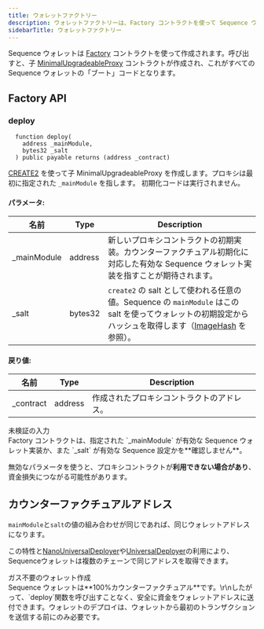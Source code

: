 ```yaml
---
title: ウォレットファクトリー
description: ウォレットファクトリーは、Factory コントラクトを使って Sequence ウォレットを作成でき、子 MinimalUpgradeableProxy を生成し、これがすべての Sequence ウォレットのベースコードとなります。
sidebarTitle: ウォレットファクトリー
---
```


Sequence ウォレットは [Factory](https://github.com/0xsequence/wallet-contracts/blob/e0c5382636a88b4db4bcf0a70623355d7cd30fb4/contracts/Factory.sol) コントラクトを使って作成されます。呼び出すと、子 [MinimalUpgradeableProxy](https://github.com/0xsequence/wallet-contracts/blob/e0c5382636a88b4db4bcf0a70623355d7cd30fb4/contracts/Wallet.sol) コントラクトが作成され、これがすべての Sequence ウォレットの「ブート」コードとなります。

## Factory API

### deploy

```solidity
  function deploy(
    address _mainModule,
    bytes32 _salt
  ) public payable returns (address _contract)
```

[CREATE2](https://eips.ethereum.org/EIPS/eip-1014) を使って子 MinimalUpgradeableProxy を作成します。プロキシは最初に指定された `_mainModule` を指します。
初期化コードは実行されません。

#### パラメータ:

| 名前           | Type    | Description                                                                                                   |
| ------------ | ------- | ------------------------------------------------------------------------------------------------------------- |
| \_mainModule | address | 新しいプロキシコントラクトの初期実装。カウンターファクチュアル初期化に対応した有効な Sequence ウォレット実装を指すことが期待されます。                                      |
| \_salt       | bytes32 | `create2` の salt として使われる任意の値。Sequence の `mainModule` はこの salt を使ってウォレットの初期設定からハッシュを取得します（[ImageHash](#) を参照）。 |

#### 戻り値:

| 名前         | Type    | Description           |
| ---------- | ------- | --------------------- |
| \_contract | address | 作成されたプロキシコントラクトのアドレス。 |

<Warning>
  未検証の入力 <br />
  Factory コントラクトは、指定された `_mainModule` が有効な Sequence ウォレット実装か、また `_salt` が有効な Sequence 設定かを**確認しません**。

  無効なパラメータを使うと、プロキシコントラクトが**利用できない場合があり**、資金損失につながる可能性があります。
</Warning>

## カウンターファクチュアルアドレス
`mainModule`と`salt`の値の組み合わせが同じであれば、同じウォレットアドレスになります。

この特性と[NanoUniversalDeployer](/solutions/technical-references/internals/v1/deploy#1-deploy-nanouniversaldeployer)や[UniversalDeployer](/solutions/technical-references/internals/v1/deploy#2-deploy-universaldeployer2)の利用により、Sequenceウォレットは複数のチェーンで同じアドレスを取得できます。

<Tip>
  ガス不要のウォレット作成 <br /> Sequence ウォレットは**100%カウンターファクチュアル**です。\r\nしたがって、`deploy`関数を呼び出すことなく、安全に資金をウォレットアドレスに送付できます。ウォレットのデプロイは、ウォレットから最初のトランザクションを送信する前にのみ必要です。
</Tip>